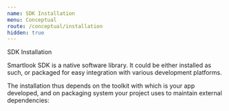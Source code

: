 ```yaml
---
name: SDK Installation
menu: Conceptual
route: /conceptual/installation
hidden: true
---
```



<TextBlock kind='title'>SDK Installation</TextBlock>

Smartlook SDK is a native software library. It could be either installed as such, or packaged for easy integration with various development platforms.

The installation thus depends on the toolkit with which is your app developed, and on packaging system your project uses to maintain external dependencies:

<PlatformsGrid />
